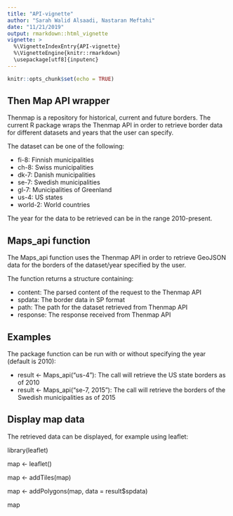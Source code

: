 ```yaml
---
title: "API-vignette"
author: "Sarah Walid Alsaadi, Nastaran Meftahi"
date: "11/21/2019"
output: rmarkdown::html_vignette
vignette: >
  %\VignetteIndexEntry{API-vignette}
  %\VignetteEngine{knitr::rmarkdown}
  \usepackage[utf8]{inputenc}
---
```


```r
knitr::opts_chunk$set(echo = TRUE)
```

## Then Map API wrapper

Thenmap is a repository for historical, current and future borders. The current R package wraps the Thenmap API in order to retrieve border data for different datasets and years that the user can specify.

The dataset can be one of the following:

* fi-8: Finnish municipalities
* ch-8: Swiss municipalities
* dk-7: Danish municipalities
* se-7: Swedish municipalities
* gl-7: Municipalities of Greenland
* us-4: US states 
* world-2: World countries

The year for the data to be retrieved can be in the range 2010-present.

## Maps_api function

The Maps_api function uses the Thenmap API in order to retrieve GeoJSON data for the borders of the dataset/year specified by the user.

The function returns a structure containing:

* content: The parsed content of the request to the Thenmap API
* spdata: The border data in SP format
* path: The path for the dataset retrieved from Thenmap API
* response: The response received from Thenmap API

## Examples

The package function can be run with or without specifying the year (default is 2010):

* result <- Maps_api("us-4"): The call will retrieve the US state borders as of 2010
* result <- Maps_api("se-7, 2015"): The call will retrieve the borders of the Swedish municipalities as of 2015

## Display map data

The retrieved data can be displayed, for example using leaflet:

library(leaflet)

map <- leaflet()

map <- addTiles(map)

map <- addPolygons(map, data = result$spdata)

map


